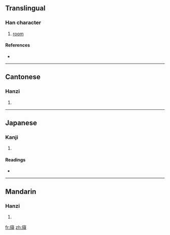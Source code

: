 ==Translingual==

===Han character===
{{Han char|rn=53|rad=广|as=11|sn=14|four=0028<sub>6</sub>|canj=戈心一金 (IPMC)}}

# [[room]]

====References====
* {{Han ref|kx=0349.210|dkj=09449|hdz=20899.100|uh=5ECE|ud=24270|bh=E1B8|bd=57784}}

----

==Cantonese==

===Hanzi===
{{yue-hanzi|jyut=|y=king2}}

# {{defn|Cantonese}}

----

==Japanese==

===Kanji===
{{ja-kanji|grade=|rs=广11}}

# {{defn|Japanese}}

====Readings====
* {{ja-readings|on=[[けい]] (kei), [[きょう]] (kyō), [[てい]] (tei)|kun=[[いへのかたはら]] (ihenokatahara)}}

----

==Mandarin==

===Hanzi===
{{cmn-hanzi|pin=[[qǐng]] ([[qing3]])|wg=ch'ing<sup>3</sup>}}

# {{defn|Mandarin}}

[[fr:廎]]
[[zh:廎]]